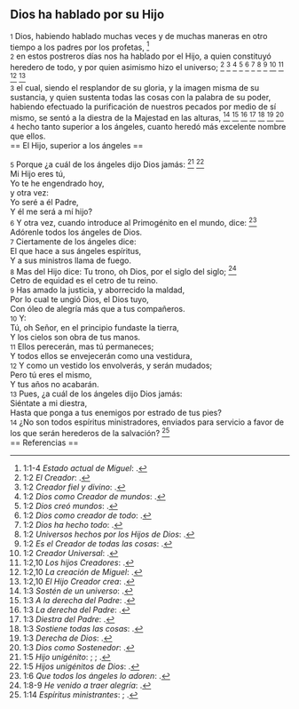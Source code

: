 == Dios ha hablado por su Hijo ==

{{anchor|1}} <small>1</small> Dios, habiendo hablado muchas veces y de muchas maneras en otro tiempo a los padres por los profetas, <ref>1:1-4 ''Estado actual de Miguel'': {{lib|LU|119|8|1}}.</ref><br>
{{anchor|2}} <small>2</small> en estos postreros días nos ha hablado por el Hijo, a quien constituyó heredero de todo, y por quien asimismo hizo el universo; <ref>1:2 ''El Creador'': {{lib|LU|131|10|6}}.</ref> <ref>1:2 ''Creador fiel y divino'': {{lib|LU|2|1|2}}.</ref> <ref>1:2 ''Dios como Creador de mundos'': {{lib|LU|0|2|9}}.</ref> <ref>1:2 ''Dios creó mundos'': {{lib|LU|131|2|2}}.</ref> <ref>1:2 ''Dios como creador de todo'': {{lib|LU|95|5|9}}.</ref> <ref>1:2 ''Dios ha hecho todo'': {{lib|LU|6|1|3}}.</ref> <ref>1:2 ''Universos hechos por los Hijos de Dios'': {{lib|LU|1|0|1}}.</ref> <ref>1:2 ''Es el Creador de todas las cosas'': {{lib|LU|131|10|2}}.</ref> <ref>1:2 ''Creador Universal'': {{lib|LU|142|3|7}}.</ref> <ref>1:2,10 ''Los hijos Creadores'': {{lib|LU|21|0|1}}.</ref> <ref>1:2,10 ''La creación de Miguel'': {{lib|LU|57|3|8}}.</ref> <ref>1:2,10 ''El Hijo Creador crea'': {{lib|LU|31|2|1}}.</ref><br>
{{anchor|3}} <small>3</small> el cual, siendo el resplandor de su gloria, y la imagen misma de su sustancia, y quien sustenta todas las cosas con la palabra de su poder, habiendo efectuado la purificación de nuestros pecados por medio de sí mismo, se sentó a la diestra de la Majestad en las alturas, <ref>1:3 ''Sostén de un universo'': {{lib|LU|128|1|10}}.</ref> <ref>1:3 ''A la derecha del Padre'': {{lib|LU|5|2|2}}.</ref> <ref>1:3 ''La derecha del Padre'': {{lib|LU|21|4|4}}.</ref> <ref>1:3 ''Diestra del Padre'': {{lib|LU|13|2|7}}.</ref> <ref>1:3 ''Sostiene todas las cosas'': {{lib|LU|4|1|5}}.</ref> <ref>1:3 ''Derecha de Dios'': {{lib|LU|38|0|1}}.</ref> <ref>1:3 ''Dios como Sostenedor'': {{lib|LU|0|2|9}}.</ref><br>
{{anchor|4}} <small>4</small> hecho tanto superior a los ángeles, cuanto heredó más excelente nombre que ellos.<br>
== El Hijo, superior a los ángeles ==

{{anchor|5}} <small>5</small> Porque ¿a cuál de los ángeles dijo Dios jamás: <ref>1:5 ''Hijo unigénito'': {{lib|LU|20|10|1}}; {{lib|LU|21|0|1}}; {{lib|LU|33|1|1}}.</ref> <ref>1:5 ''Hijos unigénitos de Dios'': {{lib|LU|21|1|2}}.</ref><br>
Mi Hijo eres tú,<br>
Yo te he engendrado hoy,<br>
y otra vez:<br>
Yo seré a él Padre,<br>
Y él me será a mí hijo?<br>
{{anchor|6}} <small>6</small> Y otra vez, cuando introduce al Primogénito en el mundo, dice: <ref>1:6 ''Que todos los ángeles lo adoren'': {{lib|LU|38|6|3}}.</ref><br>
Adórenle todos los ángeles de Dios.<br>
{{anchor|7}} <small>7</small> Ciertamente de los ángeles dice:<br>
El que hace a sus ángeles espíritus,<br>
Y a sus ministros llama de fuego.<br>
{{anchor|8}} <small>8</small> Mas del Hijo dice: Tu trono, oh Dios, por el siglo del siglo; <ref>1:8-9 ''He venido a traer alegría'': {{lib|LU|139|6|5}}.</ref><br>
Cetro de equidad es el cetro de tu reino.<br>
{{anchor|9}} <small>9</small> Has amado la justicia, y aborrecido la maldad,<br>
Por lo cual te ungió Dios, el Dios tuyo,<br>
Con óleo de alegría más que a tus compañeros.<br>
{{anchor|10}} <small>10</small> Y:<br>
Tú, oh Señor, en el principio fundaste la tierra,<br>
Y los cielos son obra de tus manos.<br>
{{anchor|11}} <small>11</small> Ellos perecerán, mas tú permaneces;<br>
Y todos ellos se envejecerán como una vestidura,<br>
{{anchor|12}} <small>12</small> Y como un vestido los envolverás, y serán mudados;<br>
Pero tú eres el mismo,<br>
Y tus años no acabarán.<br>
{{anchor|13}} <small>13</small> Pues, ¿a cuál de los ángeles dijo Dios jamás:<br>
Siéntate a mi diestra,<br>
Hasta que ponga a tus enemigos por estrado de tus pies?<br>
{{anchor|14}} <small>14</small> ¿No son todos espíritus ministradores, enviados para servicio a favor de los que serán herederos de la salvación? <ref>1:14 ''Espíritus ministrantes'': {{lib|LU|13|1|19}}; {{lib|LU|26|0|1}}.</ref><br>
== Referencias ==

<references />
